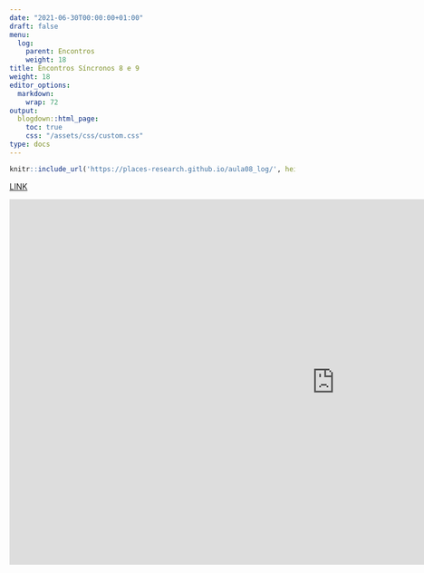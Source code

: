 ---
date: "2021-06-30T00:00:00+01:00"
draft: false
menu:
  log:
    parent: Encontros
    weight: 18
title: Encontros Síncronos 8 e 9
weight: 18
editor_options: 
  markdown: 
    wrap: 72
output: 
  blogdown::html_page:
    toc: true
    css: "/assets/css/custom.css"
type: docs
---


```{r echo=FALSE, message=FALSE, warning=FALSE}
knitr::include_url('https://places-research.github.io/aula08_log/', height = "400px")
```

[LINK](https://places-research.github.io/aula08_log/)

<iframe width="1147" height="645" src="https://www.youtube.com/embed/2I3dj8-Ockc" title="YouTube video player" frameborder="0" allow="accelerometer; autoplay; clipboard-write; encrypted-media; gyroscope; picture-in-picture" allowfullscreen></iframe>